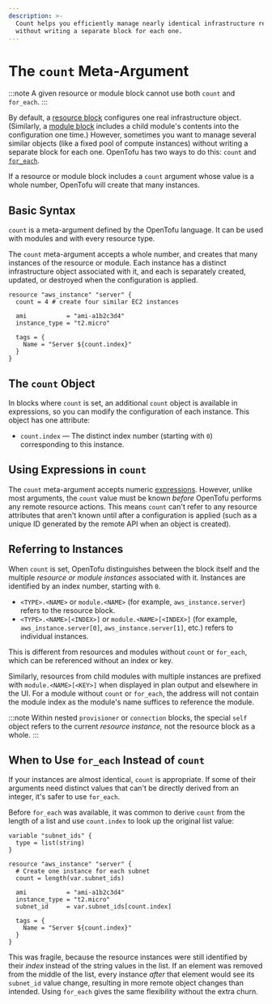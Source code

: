 ```yaml
---
description: >-
  Count helps you efficiently manage nearly identical infrastructure resources
  without writing a separate block for each one.
---
```


# The `count` Meta-Argument

:::note
A given resource or module block cannot use both `count` and `for_each`.
:::

By default, a [resource block](/docs/language/resources/syntax) configures one real
infrastructure object. (Similarly, a
[module block](/docs/language/modules/syntax) includes a
child module's contents into the configuration one time.)
However, sometimes you want to manage several similar objects (like a fixed
pool of compute instances) without writing a separate block for each one.
OpenTofu has two ways to do this:
`count` and [`for_each`](/docs/language/meta-arguments/for_each).

If a resource or module block includes a `count` argument whose value is a whole number,
OpenTofu will create that many instances.

## Basic Syntax

`count` is a meta-argument defined by the OpenTofu language. It can be used
with modules and with every resource type.

The `count` meta-argument accepts a whole number, and creates that many
instances of the resource or module. Each instance has a distinct infrastructure object
associated with it, and each is separately created,
updated, or destroyed when the configuration is applied.

```hcl
resource "aws_instance" "server" {
  count = 4 # create four similar EC2 instances

  ami           = "ami-a1b2c3d4"
  instance_type = "t2.micro"

  tags = {
    Name = "Server ${count.index}"
  }
}
```

## The `count` Object

In blocks where `count` is set, an additional `count` object is
available in expressions, so you can modify the configuration of each instance.
This object has one attribute:

- `count.index` — The distinct index number (starting with `0`) corresponding
  to this instance.

## Using Expressions in `count`

The `count` meta-argument accepts numeric [expressions](/docs/language/expressions).
However, unlike most arguments, the `count` value must be known
_before_ OpenTofu performs any remote resource actions. This means `count`
can't refer to any resource attributes that aren't known until after a
configuration is applied (such as a unique ID generated by the remote API when
an object is created).

## Referring to Instances

When `count` is set, OpenTofu distinguishes between the block itself
and the multiple _resource or module instances_ associated with it. Instances are
identified by an index number, starting with `0`.

- `<TYPE>.<NAME>` or `module.<NAME>` (for example, `aws_instance.server`) refers to the resource block.
- `<TYPE>.<NAME>[<INDEX>]` or `module.<NAME>[<INDEX>]` (for example, `aws_instance.server[0]`,
  `aws_instance.server[1]`, etc.) refers to individual instances.

This is different from resources and modules without `count` or `for_each`, which can be
referenced without an index or key.

Similarly, resources from child modules with multiple instances are prefixed
with `module.<NAME>[<KEY>]` when displayed in plan output and elsewhere in the UI.
For a module without `count` or `for_each`, the address will not contain
the module index as the module's name suffices to reference the module.

:::note
Within nested `provisioner` or `connection` blocks, the special
`self` object refers to the current _resource instance,_ not the resource block
as a whole.
:::

## When to Use `for_each` Instead of `count`

If your instances are almost identical, `count` is appropriate. If some
of their arguments need distinct values that can't be directly derived from an
integer, it's safer to use `for_each`.

Before `for_each` was available, it was common to derive `count` from the
length of a list and use `count.index` to look up the original list value:

```hcl
variable "subnet_ids" {
  type = list(string)
}

resource "aws_instance" "server" {
  # Create one instance for each subnet
  count = length(var.subnet_ids)

  ami           = "ami-a1b2c3d4"
  instance_type = "t2.micro"
  subnet_id     = var.subnet_ids[count.index]

  tags = {
    Name = "Server ${count.index}"
  }
}
```

This was fragile, because the resource instances were still identified by their
_index_ instead of the string values in the list. If an element was removed from
the middle of the list, every instance _after_ that element would see its
`subnet_id` value change, resulting in more remote object changes than intended.
Using `for_each` gives the same flexibility without the extra churn.
